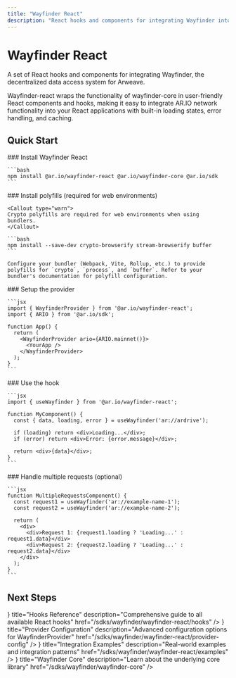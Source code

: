 ```yaml
---
title: "Wayfinder React"
description: "React hooks and components for integrating Wayfinder into React applications"
---
```



# Wayfinder React

A set of React hooks and components for integrating Wayfinder, the decentralized data access system for Arweave. 

Wayfinder-react wraps the functionality of wayfinder-core in user-friendly React components and hooks, making it easy to integrate AR.IO network functionality into your React applications with built-in loading states, error handling, and caching.

## Quick Start

<Steps>
  <Step>
    ### Install Wayfinder React

    ```bash
    npm install @ar.io/wayfinder-react @ar.io/wayfinder-core @ar.io/sdk
    ```
  </Step>
  <Step>
    ### Install polyfills (required for web environments)

    <Callout type="warn">
    Crypto polyfills are required for web environments when using bundlers.
    </Callout>

    ```bash
    npm install --save-dev crypto-browserify stream-browserify buffer
    ```

    Configure your bundler (Webpack, Vite, Rollup, etc.) to provide polyfills for `crypto`, `process`, and `buffer`. Refer to your bundler's documentation for polyfill configuration.
  </Step>
  <Step>
    ### Setup the provider

    ```jsx
    import { WayfinderProvider } from '@ar.io/wayfinder-react';
    import { ARIO } from '@ar.io/sdk';

    function App() {
      return (
        <WayfinderProvider ario={ARIO.mainnet()}>
          <YourApp />
        </WayfinderProvider>
      );
    }
    ```
  </Step>
  <Step>
    ### Use the hook

    ```jsx
    import { useWayfinder } from '@ar.io/wayfinder-react';

    function MyComponent() {
      const { data, loading, error } = useWayfinder('ar://ardrive');
      
      if (loading) return <div>Loading...</div>;
      if (error) return <div>Error: {error.message}</div>;
      
      return <div>{data}</div>;
    }
    ```
  </Step>
  <Step>
    ### Handle multiple requests (optional)

    ```jsx
    function MultipleRequestsComponent() {
      const request1 = useWayfinder('ar://example-name-1');
      const request2 = useWayfinder('ar://example-name-2');
      
      return (
        <div>
          <div>Request 1: {request1.loading ? 'Loading...' : request1.data}</div>
          <div>Request 2: {request2.loading ? 'Loading...' : request2.data}</div>
        </div>
      );
    }
    ```
  </Step>
</Steps>

## Next Steps

<Cards>
  <Card
    icon={<Zap />}
    title="Hooks Reference"
    description="Comprehensive guide to all available React hooks"
    href="/sdks/wayfinder/wayfinder-react/hooks"
  />
  <Card
    icon={<Settings />}
    title="Provider Configuration"
    description="Advanced configuration options for WayfinderProvider"
    href="/sdks/wayfinder/wayfinder-react/provider-config"
  />
  <Card
    icon={<Code />}
    title="Integration Examples"
    description="Real-world examples and integration patterns"
    href="/sdks/wayfinder/wayfinder-react/examples"
  />
  <Card
    icon={<BookOpen />}
    title="Wayfinder Core"
    description="Learn about the underlying core library"
    href="/sdks/wayfinder/wayfinder-core"
  />
</Cards>